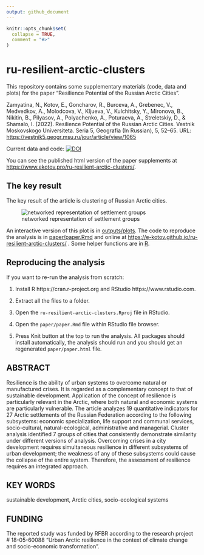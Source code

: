 ```yaml
---
output: github_document
---
```


<!-- README.md is generated from README.Rmd. Please edit that file -->

```r
knitr::opts_chunk$set(
  collapse = TRUE,
  comment = "#>"
)
```

# ru-resilient-arctic-clusters


<!-- badges: start -->
<!-- badges: end -->

This repository contains some supplementary materials (code, data and plots) for the paper "Resilience Potential of the Russian Arctic Cities".

Zamyatina, N., Kotov, E., Goncharov, R., Burceva, A., Grebenec, V., Medvedkov, A., Molodcova, V., Kljueva, V., Kulchitsky, Y., Mironova, B., Nikitin, B., Pilyasov, A., Polyachenko, A., Poturaeva, A., Streletskiy, D., & Shamalo, I. (2022). Resilience Potential of the Russian Arctic Cities. Vestnik Moskovskogo Universiteta. Seria 5, Geografia (In Russian), 5, 52–65. URL: [https://vestnik5.geogr.msu.ru/jour/article/view/1065](https://vestnik5.geogr.msu.ru/jour/article/view/1065){target='_blank'}

Current data and code: [![DOI](https://zenodo.org/badge/484737615.svg)](https://zenodo.org/badge/latestdoi/484737615)

<!-- github_id received via accessing https://api.github.com/repos/e-kotov/ru-covid19-regional-excess-mortality -->


You can see the published html version of the paper supplements at [https://www.ekotov.pro/ru-resilient-arctic-clusters/](https://www.ekotov.pro/ru-resilient-arctic-clusters/).



## The key result

The key result of the article is clustering of Russian Arctic cities.

![networked representation of settlement groups](images/umap_net_en.png)

An interactive version of this plot is in [outputs/plots](outputs/plots). The code to reproduce the analysis is in [paper/paper.Rmd](paper/paper.Rmd) and online at [https://e-kotov.github.io/ru-resilient-arctic-clusters/](https://e-kotov.github.io/ru-resilient-arctic-clusters/) . Some helper functions are in [R](R).


## Reproducing the analysis

If you want to re-run the analysis from scratch:

1. Install R https://cran.r-project.org and RStudio https://www.rstudio.com.

2. Extract all the files to a folder.

3. Open the `ru-resilient-arctic-clusters.Rproj` file in RStudio.

4. Open the `paper/paper.Rmd` file within RStudio file browser.

5. Press Knit button at the top to run the analysis. All packages should install automatically, the analysis should run and you should get an regenerated `paper/paper.html` file.

## ABSTRACT

Resilience is the ability of urban systems to overcome natural or manufactured crises. It is regarded as a complementary concept to that of sustainable development. Application of the concept of resilience is particularly relevant in the Arctic, where both natural and economic systems are particularly vulnerable. The article analyzes 19 quantitative indicators for 27 Arctic settlements of the Russian Federation according to the following subsystems: economic specialization, life support and communal services, socio-cultural, natural-ecological, administrative and managerial. Cluster analysis identified 7 groups of cities that consistently demonstrate similarity under different versions of analysis. Overcoming crises in a city development requires simultaneous resilience in different subsystems of urban development; the weakness of any of these subsystems could cause the collapse of the entire system. Therefore, the assessment of resilience requires an integrated approach.



## KEY WORDS
sustainable development, Arctic cities, socio-ecological systems


## FUNDING

The reported study was funded by RFBR according to the research project # 18-05-60088 “Urban Arctic resilience in the context of climate change and socio-economic transformation”.
